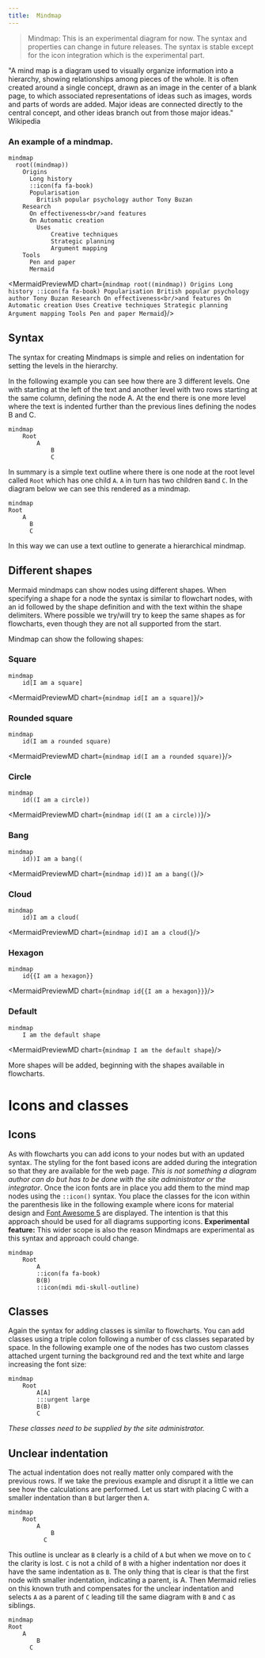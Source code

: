 ```yaml
---
title:  Mindmap
---
```


> Mindmap: This is an experimental diagram for now. The syntax and properties can change in future releases. The syntax is stable except for the icon integration which is the experimental part.

"A mind map is a diagram used to visually organize information into a hierarchy, showing relationships among pieces of the whole. It is often created around a single concept, drawn as an image in the center of a blank page, to which associated representations of ideas such as images, words and parts of words are added. Major ideas are connected directly to the central concept, and other ideas branch out from those major ideas." Wikipedia

### An example of a mindmap.

```mermaid
mindmap
  root((mindmap))
    Origins
      Long history
      ::icon(fa fa-book)
      Popularisation
        British popular psychology author Tony Buzan
    Research
      On effectiveness<br/>and features
      On Automatic creation
        Uses
            Creative techniques
            Strategic planning
            Argument mapping
    Tools
      Pen and paper
      Mermaid

```

<MermaidPreviewMD chart={`
mindmap
  root((mindmap))
    Origins
      Long history
      ::icon(fa fa-book)
      Popularisation
        British popular psychology author Tony Buzan
    Research
      On effectiveness<br/>and features
      On Automatic creation
        Uses
            Creative techniques
            Strategic planning
            Argument mapping
    Tools
      Pen and paper
      Mermaid
`}/>

## Syntax

The syntax for creating Mindmaps is simple and relies on indentation for setting the levels in the hierarchy.

In the following example you can see how there are 3 different levels. One with starting at the left of the text and another level with two rows starting at the same column, defining the node A. At the end there is one more level where the text is indented further than the previous lines defining the nodes B and C.

```mermaid
mindmap
    Root
        A
            B
            C
```

In summary is a simple text outline where there is one node at the root level called `Root` which has one child `A`. `A` in turn has two children `B`and `C`. In the diagram below we can see this rendered as a mindmap.

```mermaid
mindmap
Root
    A
      B
      C
```

In this way we can use a text outline to generate a hierarchical mindmap.

## Different shapes

Mermaid mindmaps can show nodes using different shapes. When specifying a shape for a node the syntax is similar to flowchart nodes, with an id followed by the shape definition and with the text within the shape delimiters. Where possible we try/will try to keep the same shapes as for flowcharts, even though they are not all supported from the start.

Mindmap can show the following shapes:

### Square

```mermaid-example
mindmap
    id[I am a square]
```

<MermaidPreviewMD chart={`
mindmap
    id[I am a square]
`}/>

### Rounded square

```mermaid-example
mindmap
    id(I am a rounded square)
```

<MermaidPreviewMD chart={`
mindmap
    id(I am a rounded square)
`}/>

### Circle

```mermaid-example
mindmap
    id((I am a circle))
```

<MermaidPreviewMD chart={`
mindmap
    id((I am a circle))
`}/>

### Bang

```mermaid-example
mindmap
    id))I am a bang((
```

<MermaidPreviewMD chart={`
mindmap
    id))I am a bang((
`}/>

### Cloud

```mermaid-example
mindmap
    id)I am a cloud(
```

<MermaidPreviewMD chart={`
mindmap
    id)I am a cloud(
`}/>

### Hexagon

```mermaid-example
mindmap
    id{{I am a hexagon}}
```

<MermaidPreviewMD chart={`
mindmap
    id{{I am a hexagon}}
`}/>

### Default

```mermaid-example
mindmap
    I am the default shape
```

<MermaidPreviewMD chart={`
mindmap
    I am the default shape
`}/>

More shapes will be added, beginning with the shapes available in flowcharts.

# Icons and classes

## Icons

As with flowcharts you can add icons to your nodes but with an updated syntax. The styling for the font based icons are added during the integration so that they are available for the web page. _This is not something a diagram author can do but has to be done with the site administrator or the integrator_. Once the icon fonts are in place you add them to the mind map nodes using the `::icon()` syntax. You place the classes for the icon within the parenthesis like in the following example where icons for material design and [Font Awesome 5](https://fontawesome.com/v5/search?o=r&m=free) are displayed. The intention is that this approach should be used for all diagrams supporting icons. **Experimental feature:** This wider scope is also the reason Mindmaps are experimental as this syntax and approach could change.

```mermaid-example
mindmap
    Root
        A
        ::icon(fa fa-book)
        B(B)
        ::icon(mdi mdi-skull-outline)
```

## Classes

Again the syntax for adding classes is similar to flowcharts. You can add classes using a triple colon following a number of css classes separated by space. In the following example one of the nodes has two custom classes attached urgent turning the background red and the text white and large increasing the font size:

```mermaid-example
mindmap
    Root
        A[A]
        :::urgent large
        B(B)
        C
```

_These classes need to be supplied by the site administrator._

## Unclear indentation

The actual indentation does not really matter only compared with the previous rows. If we take the previous example and disrupt it a little we can see how the calculations are performed. Let us start with placing C with a smaller indentation than `B` but larger then `A`.

```mermaid
mindmap
    Root
        A
            B
          C
```

This outline is unclear as `B` clearly is a child of `A` but when we move on to `C` the clarity is lost. `C` is not a child of `B` with a higher indentation nor does it have the same indentation as `B`. The only thing that is clear is that the first node with smaller indentation, indicating a parent, is A. Then Mermaid relies on this known truth and compensates for the unclear indentation and selects `A` as a parent of `C` leading till the same diagram with `B` and `C` as siblings.

```mermaid
mindmap
Root
    A
        B
      C
```

